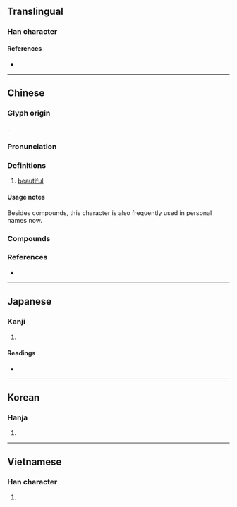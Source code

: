 {{also|姸}}
{{character info}}
==Translingual==

===Han character===
{{Han char|rn=38|rad=女|as=04|sn=7|four=41440|canj=VMT|ids=⿰女开}}

====References====
* {{Han ref|kx=0256.090|dkj=06075|dj=0520.080|hdz=21029.070|uh=598D|ud=22925|bh=A7B0|bd=42928}}

----

==Chinese==
{{zh-forms|alt=姸}}

===Glyph origin===
{{Han etym}}
{{Han compound|女|幵|ls=psc|c1=s|c2=p}}.

===Pronunciation===
{{zh-pron
|m=yán
|c=jin4
|mc=
|oc=y
|ma=
|cat=a
}}

===Definitions===
{{zh-hanzi}}

# {{zh-no-solo}} [[beautiful]]

====Usage notes====
Besides compounds, this character is also frequently used in personal names now.

===Compounds===
{{zh-der|妍媸|妍麗|妍唱|妍媚|妍暖|妍皮痴骨|嫶妍|妍倡|妍蒨|爭妍獻媚|爭妍鬥豔|捧心妍|爭妍鬥奇|爭奇鬥妍|桃柳爭妍|盡態極妍|桃李爭妍|暄妍|爭妍|百花爭妍|豐妍|纖妍|鮮妍|不辨妍媸}}

===References===
* {{R:yue:Hanzi}}

----

==Japanese==

===Kanji===
{{ja-kanji|grade=|rs=女04}}

# {{rfdef|ja|sort=女04}}

====Readings====
* {{ja-readings|on=[[けん]] (ken), [[げん]] (gen)|kun=[[うつくしい]] (utsukushii)}}

----

==Korean==

===Hanja===
{{ko-hanja|hangeul=연|rv=yeon|mr=yŏn}}

# {{rfdef|ko|sort=女04}}

----

==Vietnamese==

===Han character===
{{vi-readings|reading=ngơn|rs=女04}}

# {{rfdef|vi|sort=女04}}